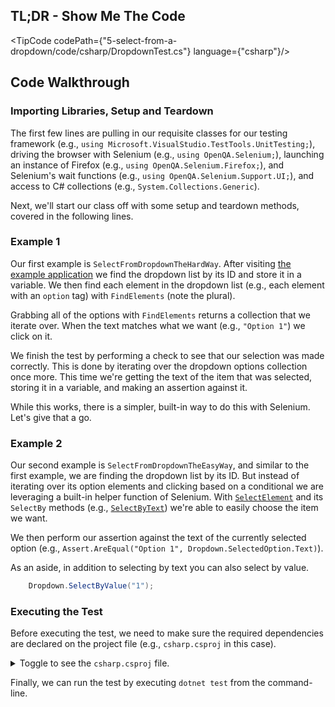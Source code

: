 
## TL;DR - Show Me The Code

<TipCode codePath={"5-select-from-a-dropdown/code/csharp/DropdownTest.cs"} language={"csharp"}/>

## Code Walkthrough

### Importing Libraries, Setup and Teardown

The first few lines are pulling in our requisite classes for our testing framework
(e.g., `using Microsoft.VisualStudio.TestTools.UnitTesting;`), driving the browser with Selenium
(e.g., `using OpenQA.Selenium;`), launching an instance of Firefox (e.g., `using OpenQA.Selenium.Firefox;`),
and Selenium's wait functions (e.g., `using OpenQA.Selenium.Support.UI;`), and access to C# collections
(e.g., `System.Collections.Generic`).

Next, we'll start our class off with some setup and teardown methods, covered in the following lines.

### Example 1

Our first example is `SelectFromDropdownTheHardWay`. After visiting [the example application](http://the-internet.herokuapp.com/dropdown) we find the
dropdown list by its ID and store it in a variable. We then find each element in the dropdown list (e.g., each
element with an `option` tag) with `FindElements` (note the plural).

Grabbing all of the options with `FindElements` returns a collection that we iterate over. When the text matches
what we want (e.g., `"Option 1"`) we click on it.

We finish the test by performing a check to see that our selection was made correctly. This is done by iterating
over the dropdown options collection once more. This time we're getting the text of the item that was selected,
storing it in a variable, and making an assertion against it.

While this works, there is a simpler, built-in way to do this with Selenium. Let's give that a go.

### Example 2

Our second example is `SelectFromDropdownTheEasyWay`, and similar to the first example, we are finding the dropdown
list by its ID. But instead of iterating over its option elements and clicking based on a conditional we are
leveraging a built-in helper function of Selenium. With [`SelectElement`](http://seleniumhq.github.io/selenium/docs/api/dotnet/html/T_OpenQA_Selenium_Support_UI_SelectElement.htm) and its `SelectBy` methods
(e.g., [`SelectByText`](http://seleniumhq.github.io/selenium/docs/api/dotnet/html/M_OpenQA_Selenium_Support_UI_SelectElement_SelectByText.htm)) we're able to easily choose the item we want.

We then perform our assertion against the text of the currently selected option
(e.g., `Assert.AreEqual("Option 1", Dropdown.SelectedOption.Text)`).

As an aside, in addition to selecting by text you can also select by value.

```csharp
    Dropdown.SelectByValue("1");
```

### Executing the Test

Before executing the test, we need to make sure the required dependencies are declared on the project file (e.g.,
`csharp.csproj` in this case).

<details>
    <summary>Toggle to see the <code>csharp.csproj</code> file.</summary>
    <div>
        <TipCode codePath={"5-select-from-a-dropdown/code/csharp/csharp.csproj"} language={"xml"}/>
    </div>
</details>

Finally, we can run the test by executing `dotnet test` from the command-line.

